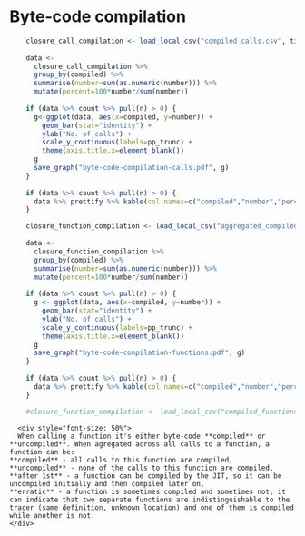 # Byte-code compilation

```r
    closure_call_compilation <- load_local_csv("compiled_calls.csv", tibble(compiled=logical(), number=numeric(), percent=numeric()))
    
    data <- 
      closure_call_compilation %>% 
      group_by(compiled) %>% 
      summarise(number=sum(as.numeric(number))) %>% 
      mutate(percent=100*number/sum(number))
    
    if (data %>% count %>% pull(n) > 0) {
      g<-ggplot(data, aes(x=compiled, y=number)) + 
        geom_bar(stat="identity") +
        ylab("No. of calls") + 
        scale_y_continuous(labels=pp_trunc) +
        theme(axis.title.x=element_blank())
      g
      save_graph("byte-code-compilation-calls.pdf", g)
    }
    
    if (data %>% count %>% pull(n) > 0) {
      data %>% prettify %>% kable(col.names=c("compiled","number","percentage"), align="lrr")
    }
```

```r
    closure_function_compilation <- load_local_csv("aggregated_compiled_functions.csv", tibble(compiled=logical(), number=numeric(), percent=numeric()))
    
    data <- 
      closure_function_compilation %>% 
      group_by(compiled) %>% 
      summarise(number=sum(as.numeric(number))) %>% 
      mutate(percent=100*number/sum(number))
    
    if (data %>% count %>% pull(n) > 0) {
      g <- ggplot(data, aes(x=compiled, y=number)) + 
        geom_bar(stat="identity") +
        ylab("No. of calls") + 
        scale_y_continuous(labels=pp_trunc) +
        theme(axis.title.x=element_blank())
      g
      save_graph("byte-code-compilation-functions.pdf", g)
    }
      
    if (data %>% count %>% pull(n) > 0) {
      data %>% prettify %>% kable(col.names=c("compiled","number","percentage"), align="lrr")
    }
```
    
```r
    #closure_function_compilation <- load_local_csv("compiled_functions.csv")
```
    
      
      <div style="font-size: 50%">
      When calling a function it's either byte-code **compiled** or **uncompiled**. When agregated across all calls to a function, a function can be:  
    **compiled** - all calls to this function are compiled,  
    **uncompiled** - none of the calls to this function are compiled,  
    **after 1st** - a function can be compiled by the JIT, so it can be uncompiled initially and then compiled later on,  
    **erratic** - a function is sometimes compiled and sometimes not; it can indicate that two separate functions are indistinguishable to the tracer (same definition, unknown location) and one of them is compiled while another is not.
    </div>